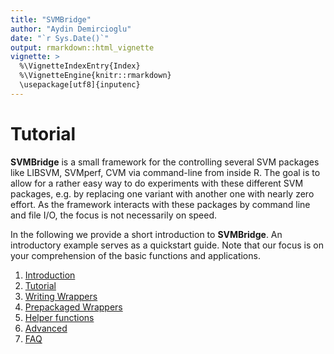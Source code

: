 ```yaml
---
title: "SVMBridge"
author: "Aydin Demircioglu"
date: "`r Sys.Date()`"
output: rmarkdown::html_vignette
vignette: >
  %\VignetteIndexEntry{Index}
  %\VignetteEngine{knitr::rmarkdown}
  \usepackage[utf8]{inputenc}
---
```


# Tutorial

**SVMBridge** is a small framework for the controlling several SVM packages like LIBSVM, SVMperf, CVM via command-line from inside R.  The goal is to allow for a rather easy way to do experiments with these different SVM packages, e.g. by replacing one variant with another one with nearly zero effort. As the framework interacts with these packages by command line and file I/O, the focus is not necessarily on speed.

In the following we provide a short introduction to **SVMBridge**. An introductory example serves as a quickstart guide. Note that our focus is on your comprehension of the basic functions and
applications.

1. [Introduction](introduction.md)
2. [Tutorial](tutorial.md)
3. [Writing Wrappers](writingwrappers.md)
4. [Prepackaged Wrappers](prepackagedwrappers.md)
5. [Helper functions](helpers.md)
6. [Advanced](advanced.md)
7. [FAQ](faq.md)
